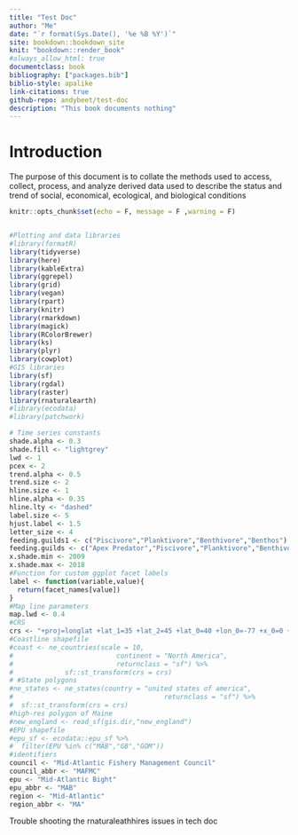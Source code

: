 ---
title: "Test Doc"
author: "Me"
date: "`r format(Sys.Date(), '%e %B %Y')`"
site: bookdown::bookdown_site
knit: "bookdown::render_book"
#always_allow_html: true
documentclass: book
bibliography: ["packages.bib"]
biblio-style: apalike
link-citations: true
github-repo: andybeet/test-doc
description: "This book documents nothing"
---

# Introduction {-}

The purpose of this document is to collate the methods used to access, collect, process, and analyze derived data used to describe the status and trend of social, economical, ecological, and biological conditions 

```{r setup, echo=F, message = F ,warning = F}
knitr::opts_chunk$set(echo = F, message = F ,warning = F) 


#Plotting and data libraries
#library(formatR)
library(tidyverse)
library(here)
library(kableExtra)
library(ggrepel)
library(grid)
library(vegan)
library(rpart)
library(knitr)
library(rmarkdown)
library(magick)
library(RColorBrewer)
library(ks)
library(plyr)
library(cowplot)
#GIS libraries
library(sf)
library(rgdal)
library(raster)
library(rnaturalearth)
#library(ecodata)
#library(patchwork)

# Time series constants
shade.alpha <- 0.3
shade.fill <- "lightgrey"
lwd <- 1
pcex <- 2
trend.alpha <- 0.5
trend.size <- 2
hline.size <- 1
hline.alpha <- 0.35
hline.lty <- "dashed"
label.size <- 5
hjust.label <- 1.5
letter_size <- 4
feeding.guilds1 <- c("Piscivore","Planktivore","Benthivore","Benthos")
feeding.guilds <- c("Apex Predator","Piscivore","Planktivore","Benthivore","Benthos")
x.shade.min <- 2009
x.shade.max <- 2018
#Function for custom ggplot facet labels
label <- function(variable,value){
  return(facet_names[value])
}
#Map line parameters
map.lwd <- 0.4
#CRS
crs <- "+proj=longlat +lat_1=35 +lat_2=45 +lat_0=40 +lon_0=-77 +x_0=0 +y_0=0 +datum=NAD83 +no_defs +ellps=GRS80 +towgs84=0,0,0"
#Coastline shapefile
#coast <- ne_countries(scale = 10,
#                          continent = "North America",
#                          returnclass = "sf") %>%
#             sf::st_transform(crs = crs)
# #State polygons
#ne_states <- ne_states(country = "united states of america",
#                                      returnclass = "sf") %>%
#  sf::st_transform(crs = crs)
#high-res polygon of Maine
#new_england <- read_sf(gis.dir,"new_england")
#EPU shapefile
#epu_sf <- ecodata::epu_sf %>% 
#  filter(EPU %in% c("MAB","GB","GOM"))
#identifiers
council <- "Mid-Atlantic Fishery Management Council"
council_abbr <- "MAFMC"
epu <- "Mid-Atlantic Bight"
epu_abbr <- "MAB"
region <- "Mid-Atlantic"
region_abbr <- "MA"
```

Trouble shooting the rnaturaleathhires issues in tech doc
